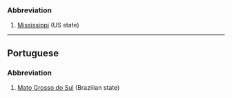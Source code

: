 ===Abbreviation===
#[[Mississippi]] (US state)
----
==Portuguese==
===Abbreviation===
#[[Mato Grosso do Sul]] (Brazilian state)